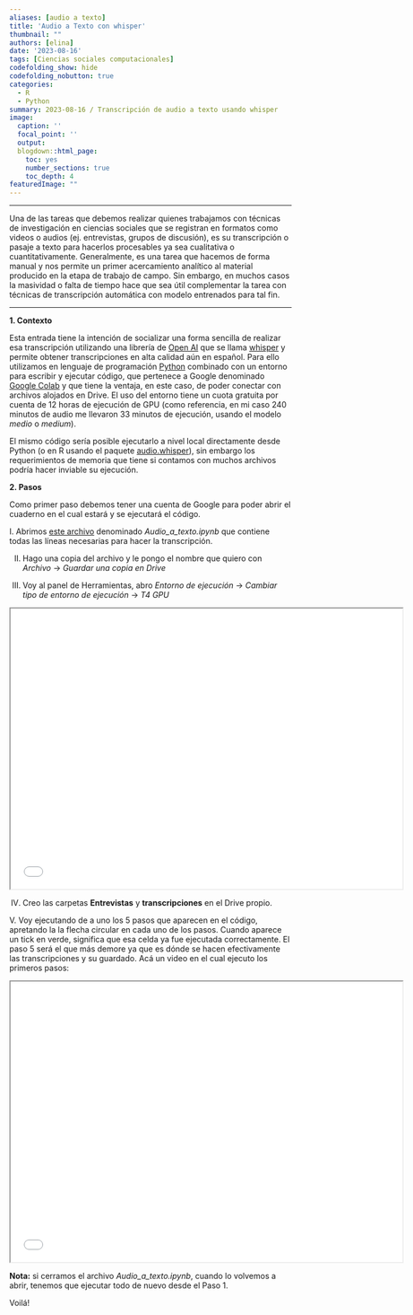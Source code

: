 ```yaml
---
aliases: [audio a texto]
title: 'Audio a Texto con whisper'
thumbnail: ""
authors: [elina]
date: '2023-08-16'
tags: [Ciencias sociales computacionales]
codefolding_show: hide
codefolding_nobutton: true
categories:
  - R
  - Python
summary: 2023-08-16 / Transcripción de audio a texto usando whisper
image:
  caption: ''
  focal_point: ''
  output:
  blogdown::html_page:
    toc: yes
    number_sections: true
    toc_depth: 4
featuredImage: ""
---
```





______________


Una de las tareas que debemos realizar quienes trabajamos con técnicas de investigación en ciencias sociales que se registran en formatos como videos o audios (ej. entrevistas, grupos de discusión), es su transcripción o pasaje a texto para hacerlos procesables ya sea cualitativa o cuantitativamente. Generalmente, es una tarea que hacemos de forma manual y nos permite un primer acercamiento analítico al material producido en la etapa de trabajo de campo. Sin embargo, en muchos casos la masividad o falta de tiempo hace que sea útil complementar la tarea con técnicas de transcripción automática con modelo entrenados para tal fin. 

______________


**1. Contexto**


Esta entrada tiene la intención de socializar una forma sencilla de realizar esa transcripción utilizando una librería de [Open AI](https://openai.com/) que se llama [whisper](https://openai.com/research/whisper) y permite obtener transcripciones en alta calidad aún en español. Para ello utilizamos en lenguaje de programación [Python](https://www.python.org/) combinado con un entorno para escribir y ejecutar código, que pertenece a Google denominado [Google Colab](https://colab.research.google.com) y que tiene la ventaja, en este caso, de poder conectar con archivos alojados en Drive. El uso del entorno tiene un cuota gratuita por cuenta de 12 horas de ejecución de GPU (como referencia, en mi caso 240 minutos de audio me llevaron 33 minutos de ejecución, usando el modelo _medio_ o _medium_). 

El mismo código sería posible ejecutarlo a nivel local directamente desde Python (o en R usando el paquete [audio.whisper](https://github.com/bnosac/audio.whisper)), sin embargo los requerimientos de memoria que tiene si contamos con muchos archivos podría hacer inviable su ejecución.  


**2. Pasos**

Como primer paso debemos tener una cuenta de Google para poder abrir el cuaderno en el cual estará y se ejecutará el código. 


  I. Abrimos [este archivo](https://colab.research.google.com/drive/1ZIZB87sYD92lh50sonxRo5dNos8d6d3d?usp=sharing) denominado _Audio_a_texto.ipynb_ que contiene todas las líneas necesarias para hacer la transcripción. 

  II. Hago una copia del archivo y le pongo el nombre que quiero con _Archivo_ -> _Guardar una copia en Drive_

  III. Voy al panel de Herramientas, abro _Entorno de ejecución_ -> _Cambiar tipo de entorno de ejecución_ -> _T4 GPU_


<iframe src="imagen1.png" width="700"  height="500"></iframe>


  IV. Creo las carpetas **Entrevistas** y **transcripciones** en el Drive propio.


  V. Voy ejecutando de a uno los 5 pasos que aparecen en el código, apretando la la flecha circular en cada uno de los pasos. Cuando aparece un tick en verde, significa que esa celda ya fue ejecutada correctamente. El paso 5 será el que más demore ya que es dónde se hacen efectivamente las transcripciones y su guardado. 
Acá un video en el cual ejecuto los primeros pasos:   



<iframe src="video.mp4" width="700"  height="500"></iframe>



**Nota:** si cerramos el archivo _Audio_a_texto.ipynb_, cuando lo volvemos a abrir, tenemos que ejecutar todo de nuevo desde el Paso 1. 

Voilá!













